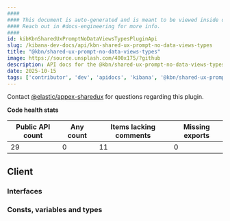 ```yaml
---
####
#### This document is auto-generated and is meant to be viewed inside our experimental, new docs system.
#### Reach out in #docs-engineering for more info.
####
id: kibKbnSharedUxPromptNoDataViewsTypesPluginApi
slug: /kibana-dev-docs/api/kbn-shared-ux-prompt-no-data-views-types
title: "@kbn/shared-ux-prompt-no-data-views-types"
image: https://source.unsplash.com/400x175/?github
description: API docs for the @kbn/shared-ux-prompt-no-data-views-types plugin
date: 2025-10-15
tags: ['contributor', 'dev', 'apidocs', 'kibana', '@kbn/shared-ux-prompt-no-data-views-types']
---
```




Contact [@elastic/appex-sharedux](https://github.com/orgs/elastic/teams/appex-sharedux) for questions regarding this plugin.

**Code health stats**

| Public API count  | Any count | Items lacking comments | Missing exports |
|-------------------|-----------|------------------------|-----------------|
| 29 | 0 | 11 | 0 |

## Client

### Interfaces
<DocDefinitionList data={kbnSharedUxPromptNoDataViewsTypesObj.client.interfaces}/>

### Consts, variables and types
<DocDefinitionList data={kbnSharedUxPromptNoDataViewsTypesObj.client.misc}/>


